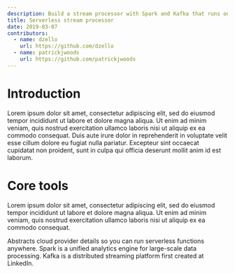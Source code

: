 ```yaml
---
description: Build a stream processor with Spark and Kafka that runs on any cloud platform.
title: Serverless stream processor
date: 2019-03-07
contributors:
  - name: dzello
    url: https://github.com/dzello
  - name: patrickjwoods
    url: https://github.com/patrickjwoods
---
```


# Introduction

Lorem ipsum dolor sit amet, consectetur adipiscing elit, sed do eiusmod tempor incididunt ut labore et dolore magna aliqua. Ut enim ad minim veniam, quis nostrud exercitation ullamco laboris nisi ut aliquip ex ea commodo consequat. Duis aute irure dolor in reprehenderit in voluptate velit esse cillum dolore eu fugiat nulla pariatur. Excepteur sint occaecat cupidatat non proident, sunt in culpa qui officia deserunt mollit anim id est laborum.

# Core tools

Lorem ipsum dolor sit amet, consectetur adipiscing elit, sed do eiusmod tempor incididunt ut labore et dolore magna aliqua. Ut enim ad minim veniam, quis nostrud exercitation ullamco laboris nisi ut aliquip ex ea commodo consequat.

<Tools>
  <StackShare name="serverless">
    Abstracts cloud provider details so you can run serverless functions anywhere.
  </StackShare>
  <StackShare name="spark">
    Spark is a unified analytics engine for large-scale data processing.
  </StackShare>
  <StackShare name="kafka">
    Kafka is a distributed streaming platform first created at LinkedIn.
  </StackShare>
</Tools>